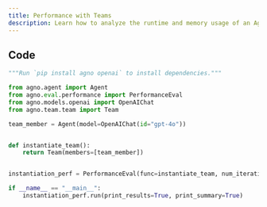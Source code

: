 ```yaml
---
title: Performance with Teams
description: Learn how to analyze the runtime and memory usage of an Agno Team.
---
```


## Code

```python
"""Run `pip install agno openai` to install dependencies."""

from agno.agent import Agent
from agno.eval.performance import PerformanceEval
from agno.models.openai import OpenAIChat
from agno.team.team import Team

team_member = Agent(model=OpenAIChat(id="gpt-4o"))


def instantiate_team():
    return Team(members=[team_member])


instantiation_perf = PerformanceEval(func=instantiate_team, num_iterations=1000)

if __name__ == "__main__":
    instantiation_perf.run(print_results=True, print_summary=True)
```